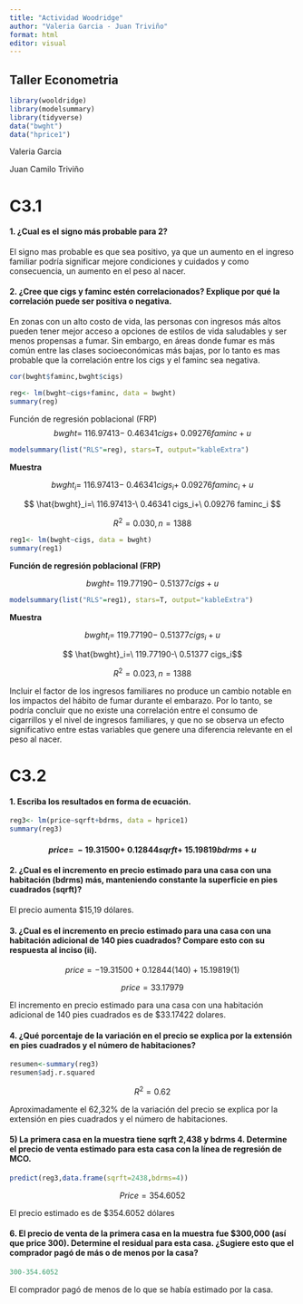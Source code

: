 ---
title: "Actividad Woodridge"
author: "Valeria Garcia - Juan Triviño"
format: html
editor: visual
---

## Taller Econometria

```{r}
library(wooldridge)
library(modelsummary)
library(tidyverse)
data("bwght")
data("hprice1")
```

Valeria Garcia

Juan Camilo Triviño

# C3.1

#### 1. ¿Cual es el signo más probable para 2?

El signo mas probable es que sea positivo, ya que un aumento en el ingreso familiar podría significar mejore condiciones y cuidados y como consecuencia, un aumento en el peso al nacer.

#### 2. ¿Cree que cigs y faminc estén correlacionados? Explique por qué la correlación puede ser positiva o negativa.

En zonas con un alto costo de vida, las personas con ingresos más altos pueden tener mejor acceso a opciones de estilos de vida saludables y ser menos propensas a fumar. Sin embargo, en áreas donde fumar es más común entre las clases socioeconómicas más bajas, por lo tanto es mas probable que la correlación entre los cigs y el faminc sea negativa.

```{r}
cor(bwght$faminc,bwght$cigs)
```

```{r}
reg<- lm(bwght~cigs+faminc, data = bwght)
summary(reg)

```

Función de regresión poblacional (FRP)
$$
bwght=\ 116.97413-\ 0.46341 cigs+\ 0.09276 faminc+ u
$$

```{r}
modelsummary(list("RLS"=reg), stars=T, output="kableExtra")
```

**Muestra**

$$
bwght_i=\ 116.97413-\ 0.46341 cigs_i+\ 0.09276 faminc_i+u
$$

$$
\hat{bwght}_i=\ 116.97413-\ 0.46341 cigs_i+\ 0.09276 faminc_i
$$

$$
R^2=0.030, n=1388
$$

```{r}
reg1<- lm(bwght~cigs, data = bwght)
summary(reg1)
```

**Función de regresión poblacional (FRP)**

$$ bwght=\ 119.77190-\ 0.51377 cigs+ u $$

```{r}
modelsummary(list("RLS"=reg1), stars=T, output="kableExtra")
```

**Muestra**

$$ bwght_i=\ 119.77190-\ 0.51377 cigs_i+u $$

$$ \hat{bwght}_i=\ 119.77190-\ 0.51377 cigs_i$$

$$ R^2=0.023, n=1388 $$

Incluir el factor de los ingresos familiares no produce un cambio notable en los impactos del hábito de fumar durante el embarazo. Por lo tanto, se podría concluir que no existe una correlación entre el consumo de cigarrillos y el nivel de ingresos familiares, y que no se observa un efecto significativo entre estas variables que genere una diferencia relevante en el peso al nacer.

# C3.2

#### 1. Escriba los resultados en forma de ecuación.

```{r}
reg3<- lm(price~sqrft+bdrms, data = hprice1)
summary(reg3)
```

#### $$ price=\ -19.31500+\ 0.12844 sqrft+\ 15.19819bdrms+ u $$

#### 2. ¿Cual es el incremento en precio estimado para una casa con una habitación (bdrms) más, manteniendo constante la superficie en pies cuadrados (sqrft)?

El precio aumenta \$15,19 dólares.

#### 3. ¿Cual es el incremento en precio estimado para una casa con una habitación adicional de 140 pies cuadrados? Compare esto con su respuesta al inciso (ii).

$$
    price = -19.31500 + 0.12844(140) + 15.19819(1) 
    $$

$$price=
    33.17979
    $$

El incremento en precio estimado para una casa con una habitación adicional de 140 pies cuadrados es de \$33.17422 dolares.

#### 4. ¿Qué porcentaje de la variación en el precio se explica por la extensión en pies cuadrados y el número de habitaciones?

```{r}
resumen<-summary(reg3)
resumen$adj.r.squared
```

$$ R^2=0.62$$

Aproximadamente el 62,32% de la variación del precio se explica por la extensión en pies cuadrados y el número de habitaciones.

#### 5) La primera casa en la muestra tiene sqrft 2,438 y bdrms 4. Determine el precio de venta estimado para esta casa con la línea de regresión de MCO.

```{r}
predict(reg3,data.frame(sqrft=2438,bdrms=4))
```

$$
Price = 354.6052
$$

El precio estimado es de \$354.6052 dólares

#### 6. El precio de venta de la primera casa en la muestra fue \$300,000 (así que price 300). Determine el residual para esta casa. ¿Sugiere esto que el comprador pagó de más o de menos por la casa?

```{r}
300-354.6052
```

El comprador pagó de menos de lo que se había estimado por la casa.
